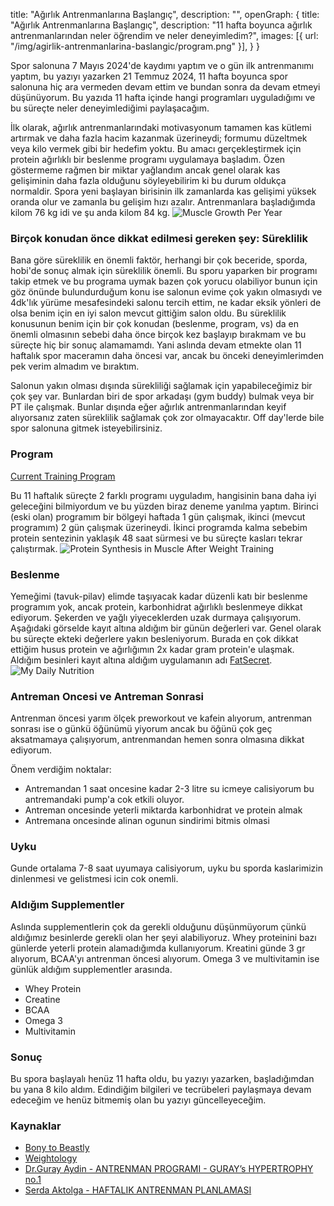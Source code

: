   title: "Ağırlık Antrenmanlarına Başlangıç",
  description: "",
  openGraph: {
    title: "Ağırlık Antrenmanlarına Başlangıç",
    description: "11 hafta boyunca ağırlık antrenmanlarından neler öğrendim ve neler deneyimledim?",
    images: [{ url: "/img/agirlik-antrenmanlarina-baslangic/program.png" }],
  }
}

Spor salonuna 7 Mayıs 2024'de kaydımı yaptım ve o gün ilk antrenmanımı yaptım, bu yazıyı yazarken 21 Temmuz 2024, 11 hafta boyunca spor salonuna hiç ara vermeden devam ettim ve bundan sonra da devam etmeyi düşünüyorum.
Bu yazıda 11 hafta içinde hangi programları uyguladığımı ve bu süreçte neler deneyimlediğimi paylaşacağım.
 
İlk olarak, ağırlık antrenmanlarındaki motivasyonum tamamen kas kütlemi artırmak ve daha fazla hacim kazanmak üzerineydi; formumu düzeltmek veya kilo vermek gibi bir hedefim yoktu. 
Bu amacı gerçekleştirmek için protein ağırlıklı bir beslenme programı uygulamaya başladım. 
Özen göstermeme rağmen bir miktar yağlandım ancak genel olarak kas gelişiminin daha fazla olduğunu söyleyebilirim ki bu durum oldukça normaldir. 
Spora yeni başlayan birisinin ilk zamanlarda kas gelişimi yüksek oranda olur ve zamanla bu gelişim hızı azalır. Antrenmanlara başladığımda kilom 76 kg idi ve şu anda kilom 84 kg.
![Muscle Growth Per Year](https://bonytobeastly.com/wp-content/uploads/2023/06/how-much-muscle-can-you-gain-per-year-1.jpg "this is")

### Birçok konudan önce dikkat edilmesi gereken şey: Süreklilik
Bana göre süreklilik en önemli faktör, herhangi bir çok beceride, sporda, hobi'de sonuç almak için süreklilik önemli. Bu sporu yaparken bir programı takip etmek ve bu programa uymak bazen çok yorucu olabiliyor
bunun için göz önünde bulundurduğum konu ise salonun evime çok yakın olmasıydı ve 4dk'lık yürüme mesafesindeki salonu tercih ettim, ne kadar eksik yönleri de olsa benim için en iyi salon mevcut gittiğim salon oldu.
Bu süreklilik konusunun benim için bir çok konudan (beslenme, program, vs) da en önemli olmasının sebebi daha önce birçok kez başlayıp bırakmam ve bu süreçte hiç bir sonuç alamamamdı. 
Yani aslında devam etmekte olan 11 haftalık spor maceramın daha öncesi var, ancak bu önceki deneyimlerimden pek verim almadım ve bıraktım.

Salonun yakın olması dışında sürekliliği sağlamak için yapabileceğimiz bir çok şey var. Bunlardan biri de spor arkadaşı (gym buddy) bulmak veya bir PT ile çalışmak.
Bunlar dışında eğer ağırlık antrenmanlarından keyif alıyorsanız zaten süreklilik sağlamak çok zor olmayacaktır. Off day'lerde bile spor salonuna gitmek isteyebilirsiniz.

### Program
[Current Training Program](/img/agirlik-antrenmanlarina-baslangic/NewHypertrophyProgram.pdf)

Bu 11 haftalık süreçte 2 farklı programı uyguladım, hangisinin bana daha iyi geleceğini bilmiyordum ve bu yüzden biraz deneme yanılma yaptım.
Birinci (eski olan) programım bir bölgeyi haftada 1 gün çalışmak, ikinci (mevcut programım) 2 gün çalışmak üzerineydi. İkinci programda kalma sebebim protein sentezinin yaklaşık 48 saat sürmesi ve bu süreçte kasları tekrar çalıştırmak.
![Protein Synthesis in Muscle After Weight Training](https://weightology.net/wp-content/uploads/2017/07/muscle-protein-synthesis-time-course-2.jpg)

### Beslenme
Yemeğimi (tavuk-pilav) elimde taşıyacak kadar düzenli katı bir beslenme programım yok, ancak protein, karbonhidrat ağırlıklı beslenmeye dikkat ediyorum. 
Şekerden ve yağlı yiyeceklerden uzak durmaya çalışıyorum. 
Aşağıdaki görselde kayıt altına aldığım bir günün değerleri var. Genel olarak bu süreçte ekteki değerlere yakın besleniyorum. 
Burada en çok dikkat ettiğim husus protein ve ağırlığımın 2x kadar gram protein'e ulaşmak.
Aldığım besinleri kayıt altına aldığım uygulamanın adı [FatSecret](https://www.fatsecret.com.tr/).
![My Daily Nutrition](/img/agirlik-antrenmanlarina-baslangic/macros.jpeg)

### Antreman Oncesi ve Antreman Sonrasi
Antrenman öncesi yarım ölçek preworkout ve kafein alıyorum, antrenman sonrası ise o günkü öğünümü yiyorum ancak bu öğünü çok geç aksatmamaya çalışıyorum, 
antrenmandan hemen sonra olmasına dikkat ediyorum.

Önem verdiğim noktalar:
- Antremandan 1 saat oncesine kadar  2-3 litre su icmeye calisiyorum bu antremandaki pump'a cok etkili oluyor.
- Antreman oncesinde yeterli miktarda karbonhidrat ve protein almak
- Antremana oncesinde alinan ogunun sindirimi bitmis olmasi

### Uyku
Gunde ortalama 7-8 saat uyumaya calisiyorum, uyku bu sporda kaslarimizin dinlenmesi ve gelistmesi icin cok onemli.

### Aldığım Supplementler
Aslında supplementlerin çok da gerekli olduğunu düşünmüyorum çünkü aldığımız besinlerde gerekli olan her şeyi alabiliyoruz. 
Whey proteinini bazı günlerde yeterli protein alamadığımda kullanıyorum. Kreatini günde 3 gr alıyorum, BCAA'yı antrenman öncesi alıyorum. 
Omega 3 ve multivitamin ise günlük aldığım supplementler arasında.

- Whey Protein
- Creatine
- BCAA
- Omega 3
- Multivitamin

### Sonuç

Bu spora başlayalı henüz 11 hafta oldu, bu yazıyı yazarken, başladığımdan bu yana 8 kilo aldım.
Edindiğim bilgileri ve tecrübeleri paylaşmaya devam edeceğim ve henüz bitmemiş olan bu yazıyı güncelleyeceğim.

### Kaynaklar
- [Bony to Beastly](https://bonytobeastly.com/)
- [Weightology](https://weightology.net/)
- [Dr.Guray Aydin - ANTRENMAN PROGRAMI - GURAY’s HYPERTROPHY no.1](https://www.youtube.com/watch?v=lsW-8czggKg)
- [Serda Aktolga - HAFTALIK ANTRENMAN PLANLAMASI](https://www.youtube.com/watch?v=dhHZQUP8pUA&t=1s)
